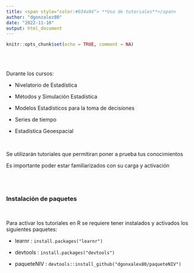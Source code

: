 ```yaml
---
title: <span style="color:#034a94"> **Uso de tutoriales**</span>
author: "dgonzalez80"
date: "2022-11-10"
output: html_document
---
```


```r
knitr::opts_chunk$set(echo = TRUE, comment = NA)
```

<br/><br/>

Durante los cursos:

* Nivelatorio de Estadística

* Métodos y Simulación Estadística

* Modelos Estadísticos para la toma de decisiones

* Series de tiempo 

* Estadística Geoespacial

<br/>

Se utilizarán tutoriales que permitiran poner a prueba tus conocimientos

Es importante poder estar familiarizados con su carga y activación

<br/><br/>

### **Instalación de paquetes**

<br/>

Para activar los tutoriales en R se requiere tener instalados  y activados los siguientes paquetes: 

* learnr   : `install.packages("learnr")` 

* devtools : `install.packages("devtools")` 

* paqueteNIV : `devtools::install_github("dgonxalex80/paqueteNIV")`


<br/><br/>